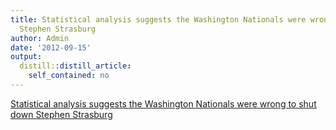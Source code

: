 ```yaml
---
title: Statistical analysis suggests the Washington Nationals were wrong to shut down
  Stephen Strasburg
author: Admin
date: '2012-09-15'
output:
  distill::distill_article:
    self_contained: no
---
```


[Statistical analysis suggests the Washington Nationals were wrong to shut down Stephen Strasburg](http://www.grantland.com/story/_/id/8369941/history-shows-washington-nationals-shut-stephen-strasburg-too-soon)
